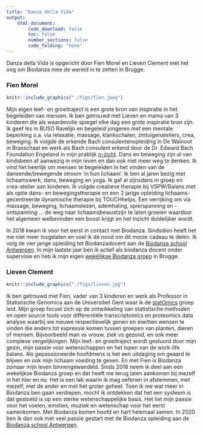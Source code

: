 ```yaml
---
title: "Danza della Vida"
output:
    html_document:
        code_download: false
        toc: false
        number_sections: false
        code_folding: "none"
---
```


Danza della Vida is opgericht door Fien Morel en Lieven Clement met het oog om Biodanza mee de wereld in te zetten in Brugge.

### Fien Morel 
```r
knitr::include_graphics("./figs/fien.jpeg")
```

Mijn eigen leef- en groeitraject is een grote bron van inspiratie in het begeleiden van mensen. Ik ben getrouwd met Lieven en mama van 3 kinderen die als waardevolle spiegel elke dag een grote inspiratie bron zijn. Ik geef les in BUSO Ravelijn en begeleid jongeren met een mentale beperking o.a. via relaxatie, massage, klankschalen, zintuigenateliers, crea, beweging. Ik volgde de erkende Bach consulentenopleiding in De Walnoot in Brasschaat en werk als Bach consulent erkend door de Dr. Edward Bach Foundation Engeland in mijn praktijk [n-zicht](https://www.n-zicht.be). Dans en beweging zijn al van kindsbeen af aanwezig in mijn leven en dan ook niet meer weg te denken. Ik vind het heerlijk om mensen te begeleiden in het vinden van de dansende/bewegende stroom ‘in hun lichaam’. Ik ben al jaren bezig met lichaamswerk, dans, beweging en yoga. Ik gaf al zijnsdans in groep en crea-atelier aan kinderen. Ik volgde creatieve therapie bij VSPW/Balans met als optie dans- en bewegingstherapie en een 2 jarige opleiding lichaams-gecentreerde dynamische therapie bij TOUCHhelps. Een verrijking om via massage, beweging, lichaamslezen, ademhaling, spierspanning en -ontspanning … de weg naar lichaamsbewustzijn te laten groeien waardoor het algemeen welbevinden een boost krijgt en het inzicht duidelijker wordt.

In 2018 kwam ik voor het eerst in contact met Biodanza. Sindsdien heeft het me niet meer losgelaten en voel ik de nood om dit mooie cadeau te delen. Ik volg de vier jarige opleiding tot Biodanzadocent aan de [Biodanza school Antwerpen](https://www.biodanzaschoolantwerpen.be/). In mijn laatste jaar ben ik actief als biodanza docent onder supervisie en heb ik mijn eigen [wekelijkse Biodanza groep](http://www.n-zicht.be/activiteiten/) in Brugge. 

### Lieven Clement

```r
knitr::include_graphics("./figs/lieven.jpg")
```

 Ik ben getrouwd met Fien, vader van 3 kinderen en werk als Professor in Statistische Genomica aan de Universiteit Gent waar ik de [statOmics](https://statomics.github.io/) groep leid. Mijn groep focust zich op de ontwikkeling van statistische methoden en open source tools voor differentiële transcriptomics en proteomics data analyse waarbij we nieuwe respectievelijk genen en eiwitten wensen te vinden die anders tot expressie komen tussen groepen van planten, dieren of mensen. Bijvoorbeeld man vs vrouw, ziek vs gezond, en ook meer complexe vergelijkingen. 
Mijn leef- en groeitraject wordt gestuurd door mijn gezin, mijn passie voor wetenschappen en het lopen van de work-life balans.
Als gepassioneerde hoofdmens is het een uitdaging om geaard te blijven en ook mijn lichaam voeding te geven. En met Fien is Biodanza zomaar mijn leven binnengewandeld. Sinds 2018 neem ik deel aan een wekelijkse Biodanza groep en dat heeft me terug laten aankomen bij mezelf in het hier en nu. Het is een lab waarin ik mag oefenen in afstemmen, met mezelf, met de ander en met het groter geheel. Toen ik me wat meer in Biodanza ben gaan verdiepen, mocht ik ontdekken dat het een systeem is dat gestoeld is op een sterke wetenschappelijke basis. Het liet mijn passie voor het voelen, emoties, muziek en wetenschap voor het eerst samenkomen. Met Biodanza komen hoofd en hart helemaal samen. In 2020 ben ik dan ook met veel passie gestart met de Biodanza opleiding aan de [Biodanza school Antwerpen](https://www.biodanzaschoolantwerpen.be/). 

